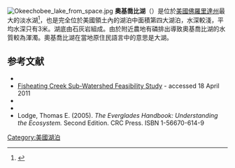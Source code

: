 {{noteTA
|G1=USState
|1=zh-hans:奥基乔比; zh-tw:歐基求碧; zh-hk:奧基喬比;
}}
[[File:Okeechobee_lake_from_space.jpg|thumb]]
'''奧基喬比湖'''（{{lang-en|Lake Okeechobee}}）是位於[[美國|美國]][[佛羅里達州|佛羅里達州]]最大的淡水湖<ref>{{cite web|title=Welcome to the Lake Okeechobee|url=http://www.floridabywater.com/lakes-and-rivers/lake-okeechobee|access-date=2019-06-08|archive-date=2021-03-08|archive-url=https://web.archive.org/web/20210308010614/https://www.floridabywater.com/lakes-and-rivers/lake-okeechobee|dead-url=no}}</ref>，也是完全位於美國領土內的湖泊中面積第四大湖泊，水深較淺，平均水深只有3米。湖底由石灰岩組成。由於附近農地有磷排出導致奧基喬比湖的水質較為渾濁。奧基喬比湖在當地原住民語言中的意思是大湖。

==参考文献==
{{reflist}}
* {{cite book|last=Boning|first=Charles R.|title=Florida's Rivers|year=2007|publisher=Pineapple Press|location=Sarasota, Florida|isbn=978-1-56164-400-1}}
* [https://my.sfwmd.gov/portal/page/portal/xrepository/sfwmd_repository_pdf/fisheating_creek_report.pdf Fisheating Creek Sub-Watershed Feasibility Study] {{Wayback|url=https://my.sfwmd.gov/portal/page/portal/xrepository/sfwmd_repository_pdf/fisheating_creek_report.pdf |date=20200803033904 }} - accessed 18 April 2011
* {{cite book|last=Hann|first=John H.|title=Indians of Central and South Florida: 1513-1763|year=2003|publisher=University Press of Florida|location=Gainesville, Florida|isbn=0-8130-2645-8}}
* {{cite book|last=Hanna|first=Alfred Jackson|title=Lake Okeechobee|year=1948|publisher=Bobbs-Merrill|url=http://books.google.com/books?id=xUQTAAAAYAAJ&q=Lake+Okeechobee&dq=Lake+Okeechobee&hl=en&ei=8HmzTb-_L8Xh0QGz34WIBQ&sa=X&oi=book_result&ct=result&resnum=1&ved=0CFQQ6AEwAA|author2=Kathryn Abbey Hanna|accessdate=24 April 2011|archive-date=2020-10-08|archive-url=https://web.archive.org/web/20201008132233/https://books.google.com/books?id=xUQTAAAAYAAJ&q=Lake+Okeechobee&dq=Lake+Okeechobee&hl=en&ei=8HmzTb-_L8Xh0QGz34WIBQ&sa=X&oi=book_result&ct=result&resnum=1&ved=0CFQQ6AEwAA|dead-url=no}}
* Lodge, Thomas E. (2005). ''The Everglades Handbook: Understanding the Ecosystem.'' Second Edition. CRC Press. ISBN 1-56670-614-9
[[Category:美國湖泊|Category:美國湖泊]]